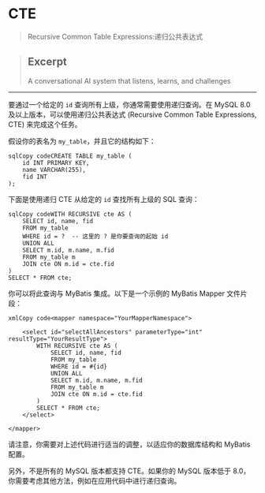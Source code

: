 # CTE
> Recursive Common Table Expressions:递归公共表达式



> ## Excerpt
> A conversational AI system that listens, learns, and challenges

---
要通过一个给定的 `id` 查询所有上级，你通常需要使用递归查询。在 MySQL 8.0 及以上版本，可以使用递归公共表达式 (Recursive Common Table Expressions, CTE) 来完成这个任务。

假设你的表名为 `my_table`，并且它的结构如下：

```
sqlCopy codeCREATE TABLE my_table (
    id INT PRIMARY KEY,
    name VARCHAR(255),
    fid INT
);

```

下面是使用递归 CTE 从给定的 `id` 查找所有上级的 SQL 查询：

```
sqlCopy codeWITH RECURSIVE cte AS (
    SELECT id, name, fid
    FROM my_table
    WHERE id = ?  -- 这里的 ? 是你要查询的起始 id
    UNION ALL
    SELECT m.id, m.name, m.fid
    FROM my_table m
    JOIN cte ON m.id = cte.fid
)
SELECT * FROM cte;

```

你可以将此查询与 MyBatis 集成。以下是一个示例的 MyBatis Mapper 文件片段：

```
xmlCopy code<mapper namespace="YourMapperNamespace">

    <select id="selectAllAncestors" parameterType="int" resultType="YourResultType">
        WITH RECURSIVE cte AS (
            SELECT id, name, fid
            FROM my_table
            WHERE id = #{id}
            UNION ALL
            SELECT m.id, m.name, m.fid
            FROM my_table m
            JOIN cte ON m.id = cte.fid
        )
        SELECT * FROM cte;
    </select>

</mapper>

```

请注意，你需要对上述代码进行适当的调整，以适应你的数据库结构和 MyBatis 配置。

另外，不是所有的 MySQL 版本都支持 CTE。如果你的 MySQL 版本低于 8.0，你需要考虑其他方法，例如在应用代码中进行递归查询。
